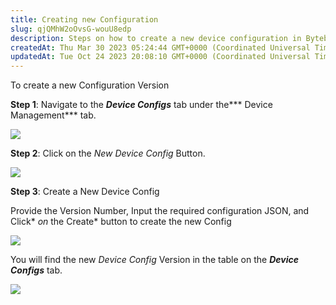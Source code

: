 ```yaml
---
title: Creating new Configuration
slug: qjQMhW2oOvsG-wouU8edp
description: Steps on how to create a new device configuration in Bytebeam console
createdAt: Thu Mar 30 2023 05:24:44 GMT+0000 (Coordinated Universal Time)
updatedAt: Tue Oct 24 2023 20:08:10 GMT+0000 (Coordinated Universal Time)
---
```


To create a new Configuration Version

**Step 1**: Navigate to the ***Device Configs*** tab under the*** Device Management*** tab.

![](/assets/HkakV47QjOhPbg4C8UNBu_screenshot-41.jpg)

**Step 2**: Click on the *New Device Config* Button.

![](/assets/dHRAbtsWScll4L13wjWui_screenshot-42.jpg)

**Step 3**: Create a New Device Config

Provide the Version Number,  Input the required configuration JSON, and Click* *on* the Create* button to create the new Config

![](/assets/Wd6u01qqsZhPV7Si97wxs_screenshot-43.jpg)



You will find the new *Device Config* Version in the table on the ***Device Configs*** tab.

![](/assets/xSuIuuWMQYq68T3dskY8w_screenshot-44.jpg)

